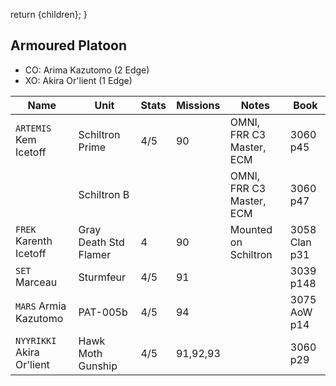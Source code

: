   return <Framework>{children}</Framework>;
}

## Armoured Platoon

- CO: Arima Kazutomo (2 Edge)
- XO: Akira Or'lient (1 Edge)

| Name                      | Unit                  | Stats | Missions | Notes                    | Book          |
| ------------------------- | --------------------- | ----- | -------- | ------------------------ | ------------- |
| `ARTEMIS` Kem Icetoff     | Schiltron Prime       | 4/5   | 90       | OMNI, FRR C3 Master, ECM | 3060 p45      |
|                           | Schiltron B           |       |          | OMNI, FRR C3 Master, ECM | 3060 p47      |
| `FREK` Karenth Icetoff    | Gray Death Std Flamer | 4     | 90       | Mounted on Schiltron     | 3058 Clan p31 |
| `SET` Marceau             | Sturmfeur             | 4/5   | 91       |                          | 3039 p148     |
| `MARS` Armia Kazutomo     | PAT-005b              | 4/5   | 94       |                          | 3075 AoW p14  |
| `NYYRIKKI` Akira Or'lient | Hawk Moth Gunship     | 4/5   | 91,92,93 |                          | 3060 p29      |
